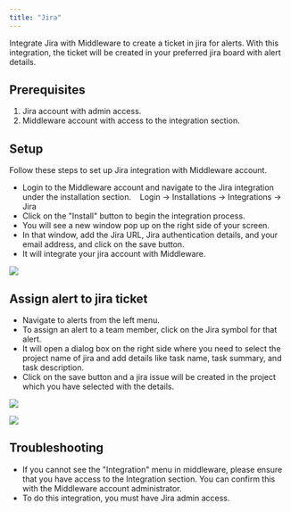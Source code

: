 ```yaml
---
title: "Jira"
---
```

Integrate Jira with Middleware to create a ticket in jira for alerts. With this integration, the ticket will be created in your preferred jira board with alert details.

Prerequisites
-------------
1.  Jira account with admin access.
2.  Middleware account with access to the integration section.  

Setup
-----
Follow these steps to set up Jira integration with Middleware account.

-   Login to the Middleware account and navigate to the Jira integration under the installation section.
       Login -> Installations -> Integrations -> Jira
-   Click on the "Install" button to begin the integration process.
-   You will see a new window pop up on the right side of your screen.
-   In that window, add the Jira URL, Jira authentication details, and your email address, and click on the save button.
-   It will integrate your jira account with Middleware.

![](/images/integration/j1.png)

Assign alert to jira ticket
---------------------------

-   Navigate to alerts from the left menu.
-   To assign an alert to a team member, click on the Jira symbol for that alert.
-   It will open a dialog box on the right side where you need to select the project name of jira and add details like task name, task summary, and task description.
-   Click on the save button and a jira issue will be created in the project which you have selected with the details.

  ![](/images/integration/j2.png)

  ![](/images/integration/j3.png)

Troubleshooting
---------------

-   If you cannot see the "Integration" menu in middleware, please ensure that you have access to the Integration section. You can confirm this with the Middleware account administrator.
-   To do this integration, you must have Jira admin access.

